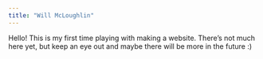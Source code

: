 ```yaml
---
title: "Will McLoughlin"
---
```


Hello! This is my first time playing with making a website. There's not much here yet, but keep an eye out and maybe there will be more in the future :)
